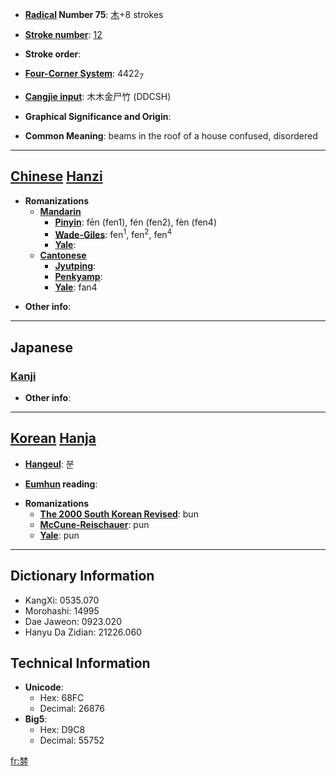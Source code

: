* '''[[Wiktionary:Chinese radical index| Radical]] Number 75''': [[Wiktionary:Chinese radical index 木|木]]+8 strokes

* '''[[Wiktionary:Chinese total strokes index|Stroke number]]''': [[Wiktionary:Chinese total strokes index 12|12]]

* '''Stroke order''': 

* '''[[Wiktionary:Chinese four corner index|Four-Corner System]]''': 4422<sub>7</sub>

* '''[[Wiktionary:Chinese Cangjie index|Cangjie input]]''': 木木金尸竹 (DDCSH)

* '''Graphical Significance and Origin''': 

* '''Common Meaning''': beams in the roof of a house confused, disordered

----

== [[Chinese]] [[Hanzi]] ==

* '''Romanizations'''
** '''[[Mandarin]]'''
*** '''[[Pinyin]]''': fēn (fen1), fén (fen2), fèn (fen4)
*** '''[[Wade-Giles]]''': fen<sup>1</sup>, fen<sup>2</sup>, fen<sup>4</sup>
*** '''[[Yale]]''': 
** '''[[Cantonese]]'''
*** '''[[Jyutping]]''':
*** '''[[Penkyamp]]''': 
*** '''[[Yale]]''': fan4

* '''Other info''': 

----

==Japanese==
===[[Kanji]]===
{{kanji|on readings=[[ふん]] (fun), [[ぶん]] (bun)
|kun readings=[[むなぎ]] (munagi)
}}

* '''Other info''':  

----

== [[Korean]] [[Hanja]] ==

* '''[[Hangeul]]''': 분

* '''[[Eumhun]] reading''': 

* '''Romanizations'''
** '''[[The 2000 South Korean Revised Romanization|The 2000 South Korean Revised]]''': bun
** '''[[McCune-Reischauer]]''': pun
** '''[[Yale]]''': pun

----

== Dictionary Information ==

* KangXi: 0535.070
* Morohashi: 14995
* Dae Jaweon: 0923.020
* Hanyu Da Zidian: 21226.060

== Technical Information ==

* '''Unicode''':
** Hex: 68FC
** Decimal: 26876
* '''Big5''':
** Hex: D9C8
** Decimal: 55752

[[fr:棼]]